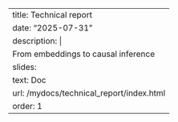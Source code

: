 ---
title: Technical report
date: "2025-07-31"
description: |
  From embeddings to causal inference
slides:
  text: Doc
  url: /mydocs/technical_report/index.html
order: 1
---